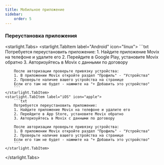 ```yaml
---
title: Мобильное приложение
sidebar:
    order: 5
---
```


### Переустановка приложения
<starlight.Tabs>
    <starlight.TabItem label="Android" icon="linux">
        ```txt
        Потребуется переустановить приложение:
        1. Найдите приложение Movix на телефоне и удалите его
        2. Перейдите в Google Play, установите Movix обратно
        3. Авторизуйтесь в Movix с данными по договору

        После авторизации проверьте привязку устройства:
        1. В приложении Movix откройте раздел "Профиль" - "Устройства"
        2. Проверьте наличие вашего устройства на странице
        Если его там не будет - нажмите на "+ Добавить это устройство"
        ```
    </starlight.TabItem>
    <starlight.TabItem label="iOS" icon="apple">
        ```txt
        Потребуется переустановить приложение:
        1. Найдите приложение Movix на телефоне и удалите его
        2. Перейдите в App Store, установите Movix обратно
        3. Авторизуйтесь в Movix с данными по договору

        После авторизации проверьте привязку устройства:
        1. В приложении Movix откройте раздел "Профиль" - "Устройства"
        2. Проверьте наличие вашего устройства на странице
        Если его там не будет - нажмите на "+ Добавить это устройство"
        ```
    </starlight.TabItem>
</starlight.Tabs>
